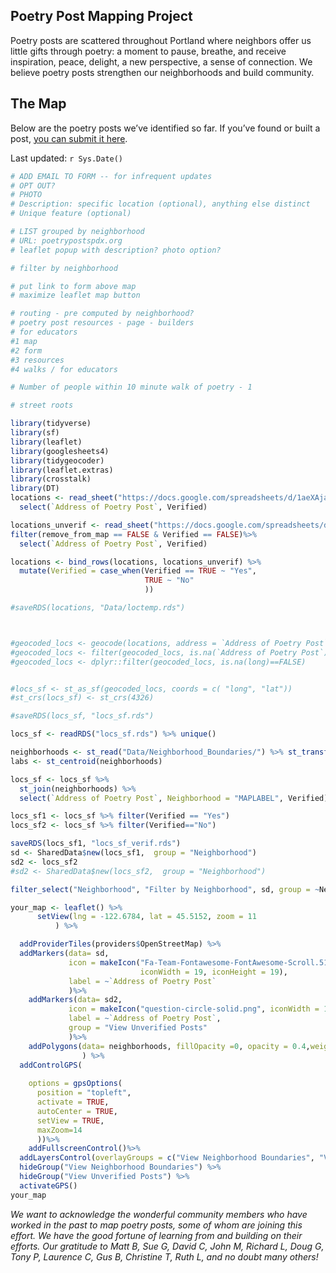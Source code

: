 ## Poetry Post Mapping Project

Poetry posts are scattered throughout Portland where neighbors offer us little gifts through poetry: a moment to pause, breathe, and receive inspiration, peace, delight, a new perspective, a sense of connection. We believe poetry posts strengthen our neighborhoods and build community.

## The Map

Below are the poetry posts we've identified so far. If you've found or built a post, [you can submit it here](https://forms.gle/egjDBjEq66V1x9hu9).

Last updated: `r Sys.Date()`

```r
# ADD EMAIL TO FORM -- for infrequent updates
# OPT OUT?
# PHOTO
# Description: specific location (optional), anything else distinct 
# Unique feature (optional)

# LIST grouped by neighborhood
# URL: poetrypostspdx.org
# leaflet popup with description? photo option?

# filter by neighborhood

# put link to form above map
# maximize leaflet map button

# routing - pre computed by neighborhood?
# poetry post resources - page - builders
# for educators
#1 map
#2 form
#3 resources
#4 walks / for educators

# Number of people within 10 minute walk of poetry - 1

# street roots
```

```r
library(tidyverse)
library(sf)
library(leaflet)
library(googlesheets4)
library(tidygeocoder)
library(leaflet.extras)
library(crosstalk)
library(DT)
locations <- read_sheet("https://docs.google.com/spreadsheets/d/1aeXAja0M0s7ZNB7eLedvgWtjP32i0MZkA6nOaGjzh6w/edit?usp=sharing")  %>%
  select(`Address of Poetry Post`, Verified)

locations_unverif <- read_sheet("https://docs.google.com/spreadsheets/d/1aeXAja0M0s7ZNB7eLedvgWtjP32i0MZkA6nOaGjzh6w/", range = "From Archive") %>% mutate("Address of Poetry Post" = paste(Address, city, "Oregon"))%>%
filter(remove_from_map == FALSE & Verified == FALSE)%>%
  select(`Address of Poetry Post`, Verified)

locations <- bind_rows(locations, locations_unverif) %>% 
  mutate(Verified = case_when(Verified == TRUE ~ "Yes",
                              TRUE ~ "No"
                              ))

#saveRDS(locations, "Data/loctemp.rds")



#geocoded_locs <- geocode(locations, address = `Address of Poetry Post`, method = 'arcgis')
#geocoded_locs <- filter(geocoded_locs, is.na(`Address of Poetry Post`)==FALSE)
#geocoded_locs <- dplyr::filter(geocoded_locs, is.na(long)==FALSE)


#locs_sf <- st_as_sf(geocoded_locs, coords = c( "long", "lat"))
#st_crs(locs_sf) <- st_crs(4326)

#saveRDS(locs_sf, "locs_sf.rds")

locs_sf <- readRDS("locs_sf.rds") %>% unique()

neighborhoods <- st_read("Data/Neighborhood_Boundaries/") %>% st_transform(st_crs(4326))
labs <- st_centroid(neighborhoods)

locs_sf <- locs_sf %>% 
  st_join(neighborhoods) %>% 
  select(`Address of Poetry Post`, Neighborhood = "MAPLABEL", Verified)

locs_sf1 <- locs_sf %>% filter(Verified == "Yes")
locs_sf2 <- locs_sf %>% filter(Verified=="No")

saveRDS(locs_sf1, "locs_sf_verif.rds")
sd <- SharedData$new(locs_sf1,  group = "Neighborhood")
sd2 <- locs_sf2
#sd2 <- SharedData$new(locs_sf2,  group = "Neighborhood")


```

```r
filter_select("Neighborhood", "Filter by Neighborhood", sd, group = ~Neighborhood)

your_map <- leaflet() %>%  
      setView(lng = -122.6784, lat = 45.5152, zoom = 11
          ) %>%

  addProviderTiles(providers$OpenStreetMap) %>%
  addMarkers(data= sd,
             icon = makeIcon("Fa-Team-Fontawesome-FontAwesome-Scroll.512.png",
                             iconWidth = 19, iconHeight = 19),
             label = ~`Address of Poetry Post`
             )%>%
    addMarkers(data= sd2,
             icon = makeIcon("question-circle-solid.png", iconWidth = 10, iconHeight = 10),
             label = ~`Address of Poetry Post`,
             group = "View Unverified Posts"
             )%>%
    addPolygons(data= neighborhoods, fillOpacity =0, opacity = 0.4,weight=1.5, group  = "View Neighborhood Boundaries"
                ) %>%
  addControlGPS(
      
    options = gpsOptions(
      position = "topleft",
      activate = TRUE, 
      autoCenter = TRUE,
      setView = TRUE,
      maxZoom=14
      ))%>%
    addFullscreenControl()%>%
  addLayersControl(overlayGroups = c("View Neighborhood Boundaries", "View Unverified Posts"), options = layersControlOptions(collapsed=FALSE)) %>%
  hideGroup("View Neighborhood Boundaries") %>%
  hideGroup("View Unverified Posts") %>%
  activateGPS()
your_map
```

*We want to acknowledge the wonderful community members who have worked in the past to map poetry posts, some of whom are joining this effort. We have the good fortune of learning from and building on their efforts. Our gratitude to Matt B, Sue G, David C, John M, Richard L, Doug G, Tony P, Laurence C, Gus B, Christine T, Ruth L, and no doubt many others!*
